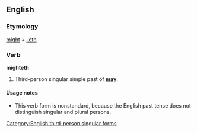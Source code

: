 ==English==

===Etymology===
[[might]] + [[-eth]]

===Verb===
'''mighteth'''

# {{archaic|nonstandard}} Third-person singular simple past of '''[[may]]'''.

====Usage notes====
*This verb form is nonstandard, because the English past tense does not distinguish singular and plural persons.

[[Category:English third-person singular forms]]